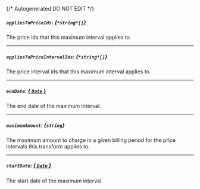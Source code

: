 {/* Autogenerated DO NOT EDIT  */}
##### `appliesToPriceIds`: *{`*string*[]`}*
The price ids that this maximum interval applies to.

---
##### `appliesToPriceIntervalIds`: *{`*string*[]`}*
The price interval ids that this maximum interval applies to.

---
##### `endDate`: [*{ `Date` }*](https://developer.mozilla.org/en-US/docs/Web/JavaScript/Reference/Global_Objects/Date)
The end date of the maximum interval.

---
##### `maximumAmount`: *{`string`}*
The maximum amount to charge in a given billing period for the price intervals this transform applies to.

---
##### `startDate`: [*{ `Date` }*](https://developer.mozilla.org/en-US/docs/Web/JavaScript/Reference/Global_Objects/Date)
The start date of the maximum interval.


